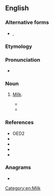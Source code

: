 ==English==

===Alternative forms===
* {{l|en|yaram}}, {{l|en|yarum}}

===Etymology===
{{unk|en}}

===Pronunciation===
* {{IPA|/ˈjæɹəm/|lang=en}}

===Noun===
{{en-noun|-}}

# {{lb|en|obsolete|UK|thieves' cant}} [[milk|Milk]].
#* {{quote-book|year=1652|authorlink=Richard Brome|first=Richard|last=Brome|title=A Joviall Crew: or, the Merry Beggars|others=play, first performed 1641|passage=Here's Pannum and Lap, and good Poplars of '''Yarrum''', / To fill up the Crib, and to comfort the Quarron.}}
#* {{seemoreCites|yarrum|lang=en}}

===References===
* OED2
* {{R:Grose 1788}}
* {{R:1811 Vulgar Tongue}}
* {{R:Barrere|entry=yarum|volume=2|page=424}}
* {{R:Farmer|entry=yarum|volume=7|page=372}}

===Anagrams===
* {{anagrams|en|a=amrruy|Murray|murray}}

[[Category:en:Milk]]